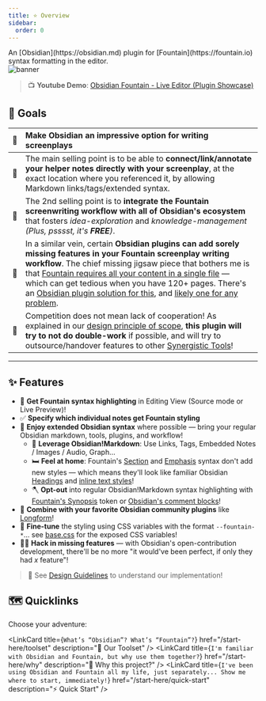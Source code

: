 ```yaml
---
title: ⭐ Overview
sidebar:
  order: 0
---
```



<Aside title="Description">
	An [Obsidian](https://obsidian.md) plugin for [Fountain](https://fountain.io)
	syntax formatting in the editor.
</Aside>

<Image alt="banner" src={BannerImg} />

> 📺 **Youtube Demo**: [Obsidian Fountain - Live Editor (Plugin Showcase)](https://youtu.be/GORryaw32sI)

## 🎯 Goals

| 📍  | Make Obsidian an impressive option for writing screenplays                                                                                                                                                                                                                                                                                                                                                                                                                              |
| --- | :-------------------------------------------------------------------------------------------------------------------------------------------------------------------------------------------------------------------------------------------------------------------------------------------------------------------------------------------------------------------------------------------------------------------------------------------------------------------------------------- |
| 🔗  | The main selling point is to be able to **connect/link/annotate your helper notes directly with your screenplay**, at the exact location where you referenced it, by allowing Markdown links/tags/extended syntax.                                                                                                                                                                                                                                                                      |
| 🤞  | The 2nd selling point is to **integrate the Fountain screenwriting workflow with all of Obsidian's ecosystem** that fosters _idea-exploration_ and _knowledge-management_ _(Plus, psssst, it's **FREE**)_.                                                                                                                                                                                                                                                                              |
| 🧩  | In a similar vein, certain **Obsidian plugins can add sorely missing features in your Fountain screenplay writing workflow**. The chief missing jigsaw piece that bothers me is that [Fountain requires all your content in a single file](https://github.com/chuangcaleb/ffluent#purpose) — which can get tedious when you have 120+ pages. There's an [Obsidian plugin solution for this](https://github.com/kevboh/longform), and [likely one for any problem](#-synergistic-tools). |
| 🔎  | Competition does not mean lack of cooperation! As explained in our [design principle of scope](/resources/design-guidelines#-scoped), **this plugin will try to not do double-work** if possible, and will try to outsource/handover features to other [Synergistic Tools](/resources/synergistic-tools)!                                                                                                                                                                               |

---

## ✨ Features

- 🎨 **Get Fountain syntax highlighting** in Editing View (Source mode or Live Preview)!
- ✅ **Specify which individual notes get Fountain styling**
- 🛁 **Enjoy extended Obsidian syntax** where possible — bring your regular Obsidian markdown, tools, plugins, and workflow!
  - 🧰 **Leverage Obsidian!Markdown**: Use Links, Tags, Embedded Notes / Images / Audio, Graph...
  - 🛏️ **Feel at home**: Fountain's [Section](https://fountain.io/syntax/#sections-synopses) and [Emphasis](https://fountain.io/syntax/#emphasis) syntax don't add new styles — which means they'll look like familiar Obsidian [Headings](https://help.obsidian.md/Editing+and+formatting/Basic+formatting+syntax#Headings) and [inline text styles](https://help.obsidian.md/Editing+and+formatting/Basic+formatting+syntax#Styling+text)!
  - 🪓 **Opt-out** into regular Obsidian!Markdown syntax highlighting with [Fountain's Synopsis](https://fountain.io/syntax/#sections-synopses) token or [Obsidian's comment blocks](https://help.obsidian.md/syntax#Comments)!
- 🤝 **Combine with your favorite Obsidian community plugins** like [Longform](https://github.com/kevboh/longform)!
- 🔧 **Fine-tune** the styling using CSS variables with the format `--fountain-*`... see [base.css](src/styles/base.css) for the exposed CSS variables!
- 🧑‍💻 **Hack in missing features** — with Obsidian's open-contribution development, there'll be no more "it would've been perfect, if only they had _x_ feature"!

> 📖 See [Design Guidelines](/resources/design-guidelines) to understand our implementation!

## 🗺️ Quicklinks

Choose your adventure:

<LinkCard
	title={`What’s “Obsidian”? What’s “Fountain”?`}
	href="/start-here/toolset"
	description="🧰 Our Toolset"
/>
<LinkCard
	title={`I'm familiar with Obsidian and Fountain, but why use them together?`}
	href="/start-here/why"
	description="🎯 Why this project?"
/>
<LinkCard
	title={`I've been using Obsidian and Fountain all my life, just separately... Show me where to start, immediately!`}
	href="/start-here/quick-start"
	description="⚡ Quick Start"
/>
